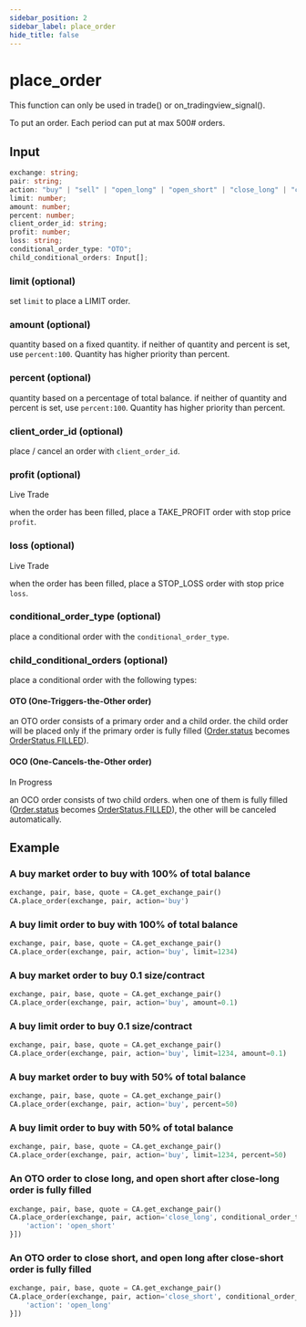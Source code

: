 ```yaml
---
sidebar_position: 2
sidebar_label: place_order
hide_title: false
---
```



# place_order

<Highlight color="#ffba00"> This function can only be used in trade() or on_tradingview_signal(). </Highlight>

To put an order. Each period can put at max 500# orders.

## Input

```typescript
exchange: string;
pair: string;
action: "buy" | "sell" | "open_long" | "open_short" | "close_long" | "close_short";
limit: number;
amount: number;
percent: number;
client_order_id: string;
profit: number;
loss: string;
conditional_order_type: "OTO";
child_conditional_orders: Input[];
```

### limit (optional)

set `limit` to place a LIMIT order.

### amount (optional)

quantity based on a fixed quantity. if neither of quantity and percent is set, use `percent:100`. Quantity has higher priority than percent.

### percent (optional)

quantity based on a percentage of total balance. if neither of quantity and percent is set, use `percent:100`. Quantity has higher priority than percent.

### client_order_id (optional)

place / cancel an order with `client_order_id`.

### profit (optional)

<Highlight color="#ffba00"> Live Trade </Highlight>

when the order has been filled, place a TAKE_PROFIT order with stop price `profit`.

### loss (optional)

<Highlight color="#ffba00"> Live Trade </Highlight>

when the order has been filled, place a STOP_LOSS order with stop price `loss`.

### conditional_order_type (optional)

place a conditional order with the `conditional_order_type`.

### child_conditional_orders (optional)

place a conditional order with the following types:

#### OTO (One-Triggers-the-Other order)

an OTO order consists of a primary order and a child order.
the child order will be placed only if the primary order is fully filled ([Order.status](/docs/developer/api/python/ca-objects/order) becomes [OrderStatus.FILLED](/docs/developer/api/python/ca-objects/order-status)).

#### OCO (One-Cancels-the-Other order)

<Highlight color="#ffba00"> In Progress </Highlight>

an OCO order consists of two child orders.
when one of them is fully filled ([Order.status](/docs/developer/api/python/ca-objects/order) becomes [OrderStatus.FILLED](/docs/developer/api/python/ca-objects/order-status)), the other will be canceled automatically.

## Example

### A buy market order to buy with 100% of total balance

```python
exchange, pair, base, quote = CA.get_exchange_pair()
CA.place_order(exchange, pair, action='buy')
```

### A buy limit order to buy with 100% of total balance

```python
exchange, pair, base, quote = CA.get_exchange_pair()
CA.place_order(exchange, pair, action='buy', limit=1234)
```

### A buy market order to buy 0.1 size/contract

```python
exchange, pair, base, quote = CA.get_exchange_pair()
CA.place_order(exchange, pair, action='buy', amount=0.1)
```

### A buy limit order to buy 0.1 size/contract

```python
exchange, pair, base, quote = CA.get_exchange_pair()
CA.place_order(exchange, pair, action='buy', limit=1234, amount=0.1)
```

### A buy market order to buy with 50% of total balance

```python
exchange, pair, base, quote = CA.get_exchange_pair()
CA.place_order(exchange, pair, action='buy', percent=50)
```

### A buy limit order to buy with 50% of total balance

```python
exchange, pair, base, quote = CA.get_exchange_pair()
CA.place_order(exchange, pair, action='buy', limit=1234, percent=50)
```

### An OTO order to close long, and open short after close-long order is fully filled

```python
exchange, pair, base, quote = CA.get_exchange_pair()
CA.place_order(exchange, pair, action='close_long', conditional_order_type='OTO', child_conditional_orders=[{
    'action': 'open_short'
}])
```

### An OTO order to close short, and open long after close-short order is fully filled

```python
exchange, pair, base, quote = CA.get_exchange_pair()
CA.place_order(exchange, pair, action='close_short', conditional_order_type='OTO', child_conditional_orders=[{
    'action': 'open_long'
}])
```